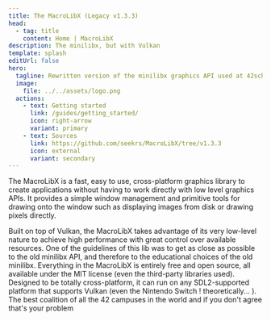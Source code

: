 ```yaml
---
title: The MacroLibX (Legacy v1.3.3)
head:
  - tag: title
    content: Home | MacroLibX
description: The minilibx, but with Vulkan
template: splash
editUrl: false
hero:
  tagline: Rewritten version of the minilibx graphics API used at 42school, using SDL2 & Vulkan.
  image:
    file: ../../assets/logo.png
  actions:
    - text: Getting started
      link: /guides/getting_started/
      icon: right-arrow
      variant: primary
    - text: Sources
      link: https://github.com/seekrs/MacroLibX/tree/v1.3.3
      icon: external
      variant: secondary
---
```



The MacroLibX is a fast, easy to use, cross-platform graphics library to create applications without having to work directly with low level graphics APIs.
It provides a simple window management and primitive tools for drawing onto the window such as displaying images from disk or drawing pixels directly.

<CardGrid>
	<Card title="Lightning fast" icon="rocket">
		Built on top of Vulkan, the MacroLibX takes advantage of its very low-level nature to achieve high performance with great control over available resources.
	</Card>
	<Card title="Close to the old minilibx" icon="approve-check-circle">
		One of the guidelines of this lib was to get as close as possible to the old minilibx API, and therefore to the educational choices of the old minilibx.
	</Card>
	<Card title="It's all FOSS" icon="open-book">
		Everything in the MacroLibX is entirely free and open source, all available under the MIT license (even the third-party libraries used).
	</Card>
	<Card title="Cross-platform" icon="laptop">
		Designed to be totally cross-platform, it can run on any SDL2-supported platform that supports Vulkan (even the Nintendo Switch ! theoretically... ).
	</Card>
</CardGrid>

<Seekrz title="Brought to you by">
	The best coalition of all the 42 campuses in the world and if you don't agree that's your problem
</Seekrz>

<ScriptComp client:only />

<Footer/>
